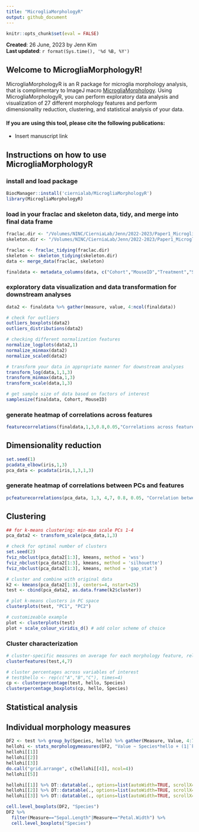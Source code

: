 ```yaml
---
title: "MicrogliaMorphologyR"
output: github_document
---
```


```r
knitr::opts_chunk$set(eval = FALSE)
```


**Created**: 26 June, 2023 by Jenn Kim  
**Last updated**: `r format(Sys.time(), '%d %B, %Y')`

## Welcome to MicrogliaMorphologyR!
MicrogliaMorphologyR is an R package for microglia morphology analysis, that is complimentary to ImageJ macro [MicrogliaMorphology](https://github.com/ciernialab/MicrogliaMorphology). Using MicrogliaMorphologyR, you can perform exploratory data analysis and visualization of 27 different morphology features and perform dimensionality reduction, clustering, and statistical analysis of your data. 

#### If you are using this tool, please cite the following publications:
- Insert manuscript link

## Instructions on how to use MicrogliaMorphologyR

### install and load package
```r
BiocManager::install('ciernialab/MicrogliaMorphologyR')
library(MicrogliaMorphologyR)
```

### load in your fraclac and skeleton data, tidy, and merge into final data frame
```r
fraclac.dir <- "/Volumes/NINC/CierniaLab/Jenn/2022-2023/Paper1_MicrogliaMorphology/Collaborations/Jun_SzeleLab/Microglia_FracLac/20230313121607/"
skeleton.dir <- "/Volumes/NINC/CierniaLab/Jenn/2022-2023/Paper1_MicrogliaMorphology/Collaborations/Jun_SzeleLab/Microglia_SkeletonResults/"

fraclac <- fraclac_tidying(fraclac.dir)
skeleton <- skeleton_tidying(skeleton.dir)
data <- merge_data(fraclac, skeleton)

finaldata <- metadata_columns(data, c("Cohort","MouseID","Treatment","Sex","BrainRegion","SubRegion"),"_")
```

### exploratory data visualization and data transformation for downstream analyses
```r
data2 <- finaldata %>% gather(measure, value, 4:ncol(finaldata))

# check for outliers
outliers_boxplots(data2)
outliers_distributions(data2)

# checking different normalization features
normalize_logplots(data2,1)
normalize_minmax(data2)
normalize_scaled(data2)

# transform your data in appropriate manner for downstream analyses
transform_log(data,1,1,3)
transform_minmax(data,1,3)
transform_scale(data,1,3)

# get sample size of data based on factors of interest
samplesize(finaldata, Cohort, MouseID)
```

### generate heatmap of correlations across features
```r
featurecorrelations(finaldata,1,3,0.8,0.05,"Correlations across features")
```

## Dimensionality reduction
```r
set.seed(1)
pcadata_elbow(iris,1,3)
pca_data <- pcadata(iris,1,3,1,3)
```

### generate heatmap of correlations between PCs and features
```r
pcfeaturecorrelations(pca_data, 1,3, 4,7, 0.8, 0.05, "Correlation between PCs and features")
```

## Clustering
```r
## for k-means clustering: min-max scale PCs 1-4
pca_data2 <- transform_scale(pca_data,1,3)

# check for optimal number of clusters
set.seed(2)
fviz_nbclust(pca_data2[1:3], kmeans, method = 'wss')
fviz_nbclust(pca_data2[1:3], kmeans, method = 'silhouette')
fviz_nbclust(pca_data2[1:3], kmeans, method = 'gap_stat')

# cluster and combine with original data
k2 <- kmeans(pca_data2[1:3], centers=4, nstart=25) 
test <- cbind(pca_data2, as.data.frame(k2$cluster))

# plot k-means clusters in PC space
clusterplots(test, "PC1", "PC2")

# customizeable example
plot <- clusterplots(test)
plot + scale_colour_viridis_d() # add color scheme of choice
```

### Cluster characterization
```r
# cluster-specific measures on average for each morphology feature, relative to other clusters
clusterfeatures(test,4,7)

# cluster percentages across variables of interest
# test$hello <- rep(c("A","B","C"), times=4)
cp <- clusterpercentage(test, hello, Species)
clusterpercentage_boxplots(cp, hello, Species)
```

## Statistical analysis

## Individual morphology measures
```r
DF2 <- test %>% group_by(Species, hello) %>% gather(Measure, Value, 4:7)
hellohi <- stats_morphologymeasures(DF2, "Value ~ Species*hello + (1|`k2$cluster`)", "~Species|hello", "~Species", "holm")
hellohi[[1]]
hellohi[[2]]
hellohi[[3]]
do.call("grid.arrange", c(hellohi[[4]], ncol=4))
hellohi[[5]]

hellohi[[1]] %>% DT::datatable(., options=list(autoWidth=TRUE, scrollX=TRUE, scrollCollapse=TRUE))
hellohi[[2]] %>% DT::datatable(., options=list(autoWidth=TRUE, scrollX=TRUE, scrollCollapse=TRUE))
hellohi[[3]] %>% DT::datatable(., options=list(autoWidth=TRUE, scrollX=TRUE, scrollCollapse=TRUE))

cell.level_boxplots(DF2, "Species")
DF2 %>% 
  filter(Measure=="Sepal.Length"|Measure=="Petal.Width") %>% 
  cell.level_boxplots("Species")
```
